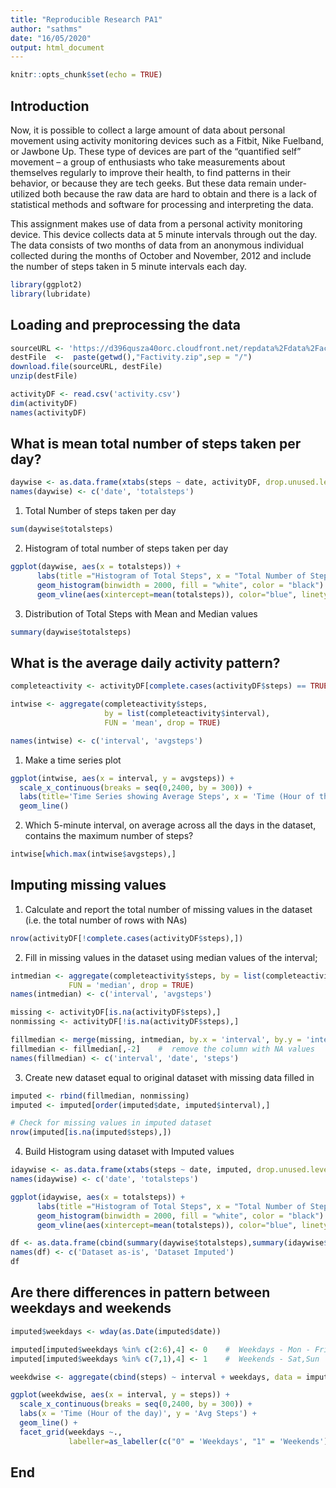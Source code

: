 ```yaml
---
title: "Reproducible Research PA1"
author: "sathms"
date: "16/05/2020"
output: html_document
---
```


```r
knitr::opts_chunk$set(echo = TRUE)
```

## Introduction

Now, it is possible to collect a large amount of data about personal movement using activity monitoring devices such as a Fitbit, Nike Fuelband, or Jawbone Up. These type of devices are part of the “quantified self” movement – a group of enthusiasts who take measurements about themselves regularly to improve their health, to find patterns in their behavior, or because they are tech geeks. But these data remain under-utilized both because the raw data are hard to obtain and there is a lack of statistical methods and software for processing and interpreting the data.

This assignment makes use of data from a personal activity monitoring device. This device collects data at 5 minute intervals through out the day. The data consists of two months of data from an anonymous individual collected during the months of October and November, 2012 and include the number of steps taken in 5 minute intervals each day.

```r
library(ggplot2)
library(lubridate)
```

## Loading and preprocessing the data

```r
sourceURL <- 'https://d396qusza40orc.cloudfront.net/repdata%2Fdata%2Factivity.zip'
destFile  <-  paste(getwd(),"Factivity.zip",sep = "/")
download.file(sourceURL, destFile)
unzip(destFile)

activityDF <- read.csv('activity.csv')
dim(activityDF)
names(activityDF)
```

## What is mean total number of steps taken per day?

``` r
daywise <- as.data.frame(xtabs(steps ~ date, activityDF, drop.unused.levels = TRUE))
names(daywise) <- c('date', 'totalsteps')
```

1) Total Number of steps taken per day

``` r
sum(daywise$totalsteps)
```

2) Histogram of total number of steps taken per day

```r
ggplot(daywise, aes(x = totalsteps)) +  
      labs(title ="Histogram of Total Steps", x = "Total Number of Steps", y = "Count") +
      geom_histogram(binwidth = 2000, fill = "white", color = "black") +
      geom_vline(aes(xintercept=mean(totalsteps)), color="blue", linetype="dashed")

```

3) Distribution of Total Steps with Mean and Median values

```r
summary(daywise$totalsteps)
```

## What is the average daily activity pattern?

```r
completeactivity <- activityDF[complete.cases(activityDF$steps) == TRUE,]

intwise <- aggregate(completeactivity$steps,
                     by = list(completeactivity$interval),
                     FUN = 'mean', drop = TRUE)

names(intwise) <- c('interval', 'avgsteps')
```

1) Make a time series plot

```r
ggplot(intwise, aes(x = interval, y = avgsteps)) + 
  scale_x_continuous(breaks = seq(0,2400, by = 300)) +
  labs(title='Time Series showing Average Steps', x = 'Time (Hour of the day)', y = 'Avg Steps') +
  geom_line()
```

2) Which 5-minute interval, on average across all the days in the dataset, contains the maximum number of steps?

```r
intwise[which.max(intwise$avgsteps),]
```

## Imputing missing values

1) Calculate and report the total number of missing values in the dataset (i.e. the total number of rows with NAs)

```r
nrow(activityDF[!complete.cases(activityDF$steps),])
```
2) Fill in missing values in the dataset using median values of the interval;

```r
intmedian <- aggregate(completeactivity$steps, by = list(completeactivity$interval),
             FUN = 'median', drop = TRUE)
names(intmedian) <- c('interval', 'avgsteps')

missing <- activityDF[is.na(activityDF$steps),]
nonmissing <- activityDF[!is.na(activityDF$steps),]

fillmedian <- merge(missing, intmedian, by.x = 'interval', by.y = 'interval', all.x)
fillmedian <- fillmedian[,-2]    #  remove the column with NA values
names(fillmedian) <- c('interval', 'date', 'steps')
```

3) Create new dataset equal to original dataset with missing data filled in

```r
imputed <- rbind(fillmedian, nonmissing)
imputed <- imputed[order(imputed$date, imputed$interval),]

# Check for missing values in imputed dataset
nrow(imputed[is.na(imputed$steps),])
```

4) Build Histogram using dataset with Imputed values

```r
idaywise <- as.data.frame(xtabs(steps ~ date, imputed, drop.unused.levels = TRUE))
names(idaywise) <- c('date', 'totalsteps')

ggplot(idaywise, aes(x = totalsteps)) +  
      labs(title ="Histogram of Total Steps", x = "Total Number of Steps", y = "Count") +
      geom_histogram(binwidth = 2000, fill = "white", color = "black") +
      geom_vline(aes(xintercept=mean(totalsteps)), color="blue", linetype="dashed")

```

```r
df <- as.data.frame(cbind(summary(daywise$totalsteps),summary(idaywise$totalsteps)))
names(df) <- c('Dataset as-is', 'Dataset Imputed')
df
```

## Are there differences in pattern between weekdays and weekends

```r
imputed$weekdays <- wday(as.Date(imputed$date))

imputed[imputed$weekdays %in% c(2:6),4] <- 0    #  Weekdays - Mon - Friday
imputed[imputed$weekdays %in% c(7,1),4] <- 1    #  Weekends - Sat,Sun

weekdwise <- aggregate(cbind(steps) ~ interval + weekdays, data = imputed ,mean)

ggplot(weekdwise, aes(x = interval, y = steps)) +
  scale_x_continuous(breaks = seq(0,2400, by = 300)) +
  labs(x = 'Time (Hour of the day)', y = 'Avg Steps') +
  geom_line() +
  facet_grid(weekdays ~., 
             labeller=as_labeller(c("0" = 'Weekdays', "1" = 'Weekends')))

```

## End